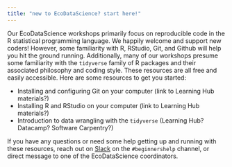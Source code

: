 ```yaml
---
title: "new to EcoDataScience? start here!"
---
```


<!-- add image asset-->

Our EcoDataScience workshops primarily focus on reproducible code in the R statistical programming language.  We happily welcome and support new coders!  However, some familiarity with R, RStudio, Git, and Github will help you hit the ground running.  Additionally, many of our workshops presume some familiarity with the `tidyverse` family of R packages and their associated philosophy and coding style.  These resources are all free and easily accessible.  Here are some resources to get you started:

* Installing and configuring Git on your computer (link to Learning Hub materials?)
* Installing R and RStudio on your computer (link to Learning Hub materials?)
* Introduction to data wrangling with the `tidyverse` (Learning Hub? Datacamp? Software Carpentry?)

If you have any questions or need some help getting up and running with these resources, reach out on [Slack](https://join.slack.com/t/ecodatascience/shared_invite/enQtNTE1MjAxMTU2NjQwLTZmYjQ5OGIyNjM0YTM4ZDhiMTA2Njc1Mjg2YjFlYWEwZDhlNjJmMTE3MzI2ZmM4ZTJhYTczNmZhYjk3YTI5NjU) on the `#beginnershelp` channel, or direct message to one of the EcoDataScience coordinators.
